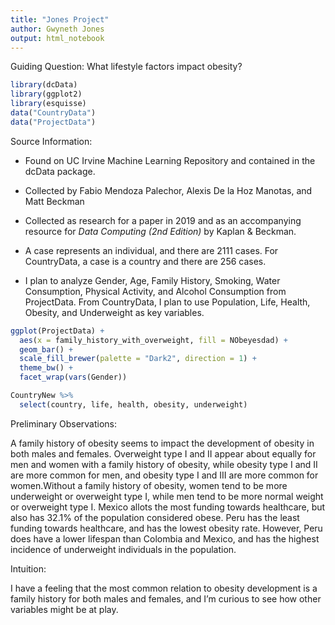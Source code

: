 ---
title: "Jones Project"
author: Gwyneth Jones
output: html_notebook
---

Guiding Question: What lifestyle factors impact obesity?

```{r}
library(dcData)
library(ggplot2)
library(esquisse)
data("CountryData")
data("ProjectData")
```

Source Information:

-   Found on UC Irvine Machine Learning Repository and contained in the dcData package.

-   Collected by Fabio Mendoza Palechor, Alexis De la Hoz Manotas, and Matt Beckman

-   Collected as research for a paper in 2019 and as an accompanying resource for *Data Computing (2nd Edition)* by Kaplan & Beckman.

-   A case represents an individual, and there are 2111 cases. For CountryData, a case is a country and there are 256 cases.

-   I plan to analyze Gender, Age, Family History, Smoking, Water Consumption, Physical Activity, and Alcohol Consumption from ProjectData. From CountryData, I plan to use Population, Life, Health, Obesity, and Underweight as key variables.

```{r}
ggplot(ProjectData) +
  aes(x = family_history_with_overweight, fill = NObeyesdad) +
  geom_bar() +
  scale_fill_brewer(palette = "Dark2", direction = 1) +
  theme_bw() +
  facet_wrap(vars(Gender))
```

```{r}
CountryNew %>%
  select(country, life, health, obesity, underweight)
```

Preliminary Observations:

A family history of obesity seems to impact the development of obesity in both males and females. Overweight type I and II appear about equally for men and women with a family history of obesity, while obesity type I and II are more common for men, and obesity type I and III are more common for women.Without a family history of obesity, women tend to be more underweight or overweight type I, while men tend to be more normal weight or overweight type I. Mexico allots the most funding towards healthcare, but also has 32.1% of the population considered obese. Peru has the least funding towards healthcare, and has the lowest obesity rate. However, Peru does have a lower lifespan than Colombia and Mexico, and has the highest incidence of underweight individuals in the population.

Intuition:

I have a feeling that the most common relation to obesity development is a family history for both males and females, and I'm curious to see how other variables might be at play.
